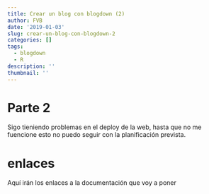 ```yaml
---
title: Crear un blog con blogdown (2)
author: FVB
date: '2019-01-03'
slug: crear-un-blog-con-blogdown-2
categories: []
tags:
  - blogdown
  - R
description: ''
thumbnail: ''
---
```


# Parte 2
Sigo tieniendo problemas en el deploy de la web, hasta que no me fuencione esto no puedo seguir con la planificación prevista.

# enlaces
Aquí irán los enlaces a la documentación que voy a poner
